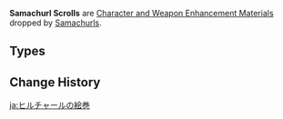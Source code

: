 {{Terminology Infobox
|image        = <gallery>
Item Divining Scroll.png|Divining
Item Sealed Scroll.png|Sealed
Item Forbidden Curse Scroll.png|Forbidden Curse
</gallery>
|type         = Item Groups
|type2        = Character and Weapon Enhancement Materials
|type3        = Character and Weapon Enhancement Material Groups
|source1      = [[Samachurls]]
}}
'''Samachurl Scrolls''' are [[Character and Weapon Enhancement Material]]s dropped by [[Samachurls]].

==Types==
{{Material Quality
|1=Divining Scroll
|2=Sealed Scroll
|3=Forbidden Curse Scroll
}}

==Change History==
{{Change History|1.0}}
[[Category:Samachurl Scrolls| ]]

[[ja:ヒルチャールの絵巻]]